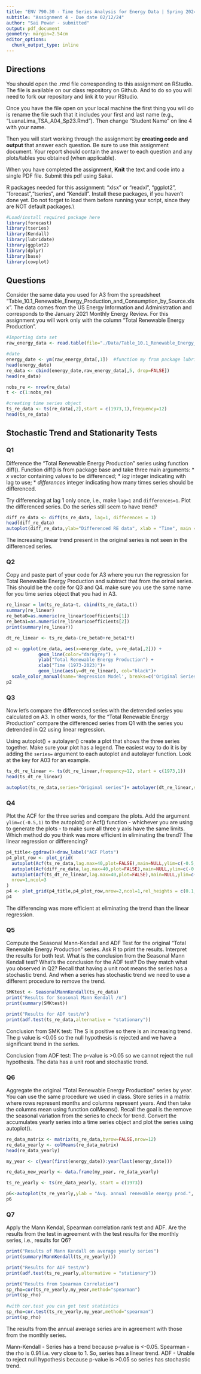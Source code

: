```yaml
---
title: "ENV 790.30 - Time Series Analysis for Energy Data | Spring 2024"
subtitle: "Assignment 4 - Due date 02/12/24"
author: "Sai Powar - submitted"
output: pdf_document
geometry: margin=2.54cm
editor_options: 
  chunk_output_type: inline
---
```

  
## Directions
  
You should open the .rmd file corresponding to this assignment on RStudio. The file is available on our class repository on Github. And to do so you will need to fork our repository and link it to your RStudio.  

Once you have the file open on your local machine the first thing you will do is rename the file such that it includes your first and last name (e.g., "LuanaLima_TSA_A04_Sp23.Rmd"). Then change "Student Name" on line 4 with your name. 

Then you will start working through the assignment by  **creating code and output** that answer each question. Be sure to use this assignment document. Your report should contain the answer to each question and any plots/tables you obtained (when applicable).

When you have completed the assignment, **Knit** the text and code into a single PDF file. Submit this pdf using Sakai. 

R packages needed for this assignment: "xlsx" or "readxl", "ggplot2", "forecast","tseries", and "Kendall". Install these packages, if you haven't done yet. Do not forget to load them before running your script, since they are NOT default packages.\\

```r
#Load/install required package here
library(forecast)
library(tseries)
library(Kendall)
library(lubridate)
library(ggplot2)
library(dplyr)
library(base)
library(cowplot)
```

## Questions 

Consider the same data you used for A3 from the spreadsheet "Table_10.1_Renewable_Energy_Production_and_Consumption_by_Source.xlsx". The data comes from the US Energy Information and Administration and corresponds to the January 2021 Monthly Energy Review. For this assignment you will work only with the column "Total Renewable Energy Production". 

```r
#Importing data set
raw_energy_data <- read.table(file="./Data/Table_10.1_Renewable_Energy_Production_and_Consumption_by_Source.csv", header=TRUE,dec = ".",sep=",",stringsAsFactors = TRUE)

#date
energy_date <- ym(raw_energy_data[,1])  #function my from package lubridate
head(energy_date)
re_data <- cbind(energy_date,raw_energy_data[,5, drop=FALSE])
head(re_data)

nobs_re <- nrow(re_data)
t <- c(1:nobs_re)

#creating time series object
ts_re_data <- ts(re_data[,2],start = c(1973,1),frequency=12)
head(ts_re_data)

```

## Stochastic Trend and Stationarity Tests

### Q1
Difference the "Total Renewable Energy Production" series using function diff(). Function diff() is from package base and take three main arguments:
* *x* vector containing values to be differenced;
* *lag* integer indicating with lag to use;
* *differences* integer indicating how many times series should be differenced.

Try differencing at lag 1 only once, i.e., make `lag=1` and `differences=1`. Plot the differenced series. Do the series still seem to have trend?

```r
diff_re_data <- diff(ts_re_data, lag=1, differences = 1)
head(diff_re_data)
autoplot(diff_re_data,ylab="Differenced RE data", xlab = "Time", main = "Total Renewable Energy Production - Differenced Series")
```
The increasing linear trend present in the original series is not seen in the differenced series. 


### Q2
Copy and paste part of your code for A3 where you run the regression for Total Renewable Energy Production and subtract that from the orinal series. This should be the code for Q3 and Q4. make sure you use the same name for you time series object that you had in A3.

```r

re_linear = lm(ts_re_data~t, cbind(ts_re_data,t))  
summary(re_linear)
re_beta0=as.numeric(re_linear$coefficients[1])  
re_beta1=as.numeric(re_linear$coefficients[2])
print(summary(re_linear))

dt_re_linear <- ts_re_data-(re_beta0+re_beta1*t)

p2 <- ggplot(re_data, aes(x=energy_date, y=re_data[,2])) +
            geom_line(color="darkgrey") +
            ylab("Total Renewable Energy Production") +
            xlab("Time (1973-2023)")+
            geom_line(aes(y=dt_re_linear), col="black")+
  scale_color_manual(name='Regression Model', breaks=c('Original Series', 'Detrended Series'), values=c('Original Series'='darkgrey', 'Detrended Series'='black'))
p2

```

### Q3
Now let's compare the differenced series with the detrended series you calculated on A3. In other words, for the "Total Renewable Energy Production" compare the differenced series from Q1 with the series you detrended in Q2 using linear regression. 

Using autoplot() + autolayer() create a plot that shows the three series together. Make sure your plot has a legend. The easiest way to do it is by adding the `series=` argument to each autoplot and autolayer function. Look at the key for A03 for an example. 

```r
ts_dt_re_linear <- ts(dt_re_linear,frequency=12, start = c(1973,1))
head(ts_dt_re_linear)

autoplot(ts_re_data,series="Original series")+ autolayer(dt_re_linear,series="Detrended series")+autolayer(diff_re_data,series="Differenced series")+ylab("")+ggtitle("Renewable Energy Production Series")

```

### Q4
Plot the ACF for the three series and compare the plots. Add the argument `ylim=c(-0.5,1)` to the autoplot() or Acf() function - whichever you are using to generate the plots - to make sure all three y axis have the same limits. Which method do you think was more efficient in eliminating the trend? The linear regression or differencing?

```r
p4_title<-ggdraw()+draw_label("ACF Plots")
p4_plot_row <- plot_grid(
  autoplot(Acf(ts_re_data,lag.max=40,plot=FALSE),main=NULL,ylim=c(-0.5,1),ylab = "Original Series"),
  autoplot(Acf(diff_re_data,lag.max=40,plot=FALSE),main=NULL,ylim=c(-0.5,1),ylab = "Differenced Series"),
  autoplot(Acf(ts_dt_re_linear,lag.max=40,plot=FALSE),main=NULL,ylim=c(-0.5,1),ylab = "Detrended Series"),
  nrow=1,ncol=3
)
p4 <- plot_grid(p4_title,p4_plot_row,nrow=2,ncol=1,rel_heights = c(0.1,1))
p4
```

The differencing was more efficient at eliminating the trend than the linear regression. 


### Q5
Compute the Seasonal Mann-Kendall and ADF Test for the original "Total Renewable Energy Production" series. Ask R to print the results. Interpret the results for both test. What is the conclusion from the Seasonal Mann Kendall test? What's the conclusion for the ADF test? Do they match what you observed in Q2? Recall that having a unit root means the series has a stochastic trend. And when a series has stochastic trend we need to use a different procedure to remove the trend.

```r
SMKtest <- SeasonalMannKendall(ts_re_data)
print("Results for Seasonal Mann Kendall /n")
print(summary(SMKtest))

print("Results for ADF test/n")
print(adf.test(ts_re_data,alternative = "stationary"))

```
Conclusion from SMK test: The S is positive so there is an increasing trend. The p value is <0.05 so the null hypothesis is rejected and we have a significant trend in the series. 

Conclusion from ADF test: The p-value is >0.05 so we cannot reject the null hypothesis. The data has a unit root and stochastic trend. 

### Q6
Aggregate the original "Total Renewable Energy Production" series by year. You can use the same procedure we used in class. Store series in a matrix where rows represent months and columns represent years. And then take the columns mean using function colMeans(). Recall the goal is the remove the seasonal variation from the series to check for trend. Convert the accumulates yearly series into a time series object and plot the series using autoplot().

```r

re_data_matrix <- matrix(ts_re_data,byrow=FALSE,nrow=12)
re_data_yearly <- colMeans(re_data_matrix)
head(re_data_yearly)

my_year <- c(year(first(energy_date)):year(last(energy_date)))

re_data_new_yearly <- data.frame(my_year, re_data_yearly)

ts_re_yearly <- ts(re_data_yearly, start = c(1973))

p6<-autoplot(ts_re_yearly,ylab = "Avg. annual renewable energy prod.", xlab = "Time")
p6


```

### Q7
Apply the Mann Kendal, Spearman correlation rank test and ADF. Are the results from the test in agreement with the test results for the monthly series, i.e., results for Q6?

```r
print("Results of Mann Kendall on average yearly series")
print(summary(MannKendall(ts_re_yearly)))

print("Results for ADF test/n")
print(adf.test(ts_re_yearly,alternative = "stationary"))

print("Results from Spearman Correlation")
sp_rho=cor(ts_re_yearly,my_year,method="spearman")
print(sp_rho)
 
#with cor.test you can get test statistics
sp_rho=cor.test(ts_re_yearly,my_year,method="spearman")
print(sp_rho)
```

The results from the annual average series are in agreement with those from the monthly series. 

Mann-Kendall - Series has a trend because p-value is <-0.05.
Spearman - the rho is 0.91 i.e. very close to 1. So, series has a linear trend. 
ADF - Unable to reject null hypothesis because p-value is >0.05 so series has stochastic trend. 

